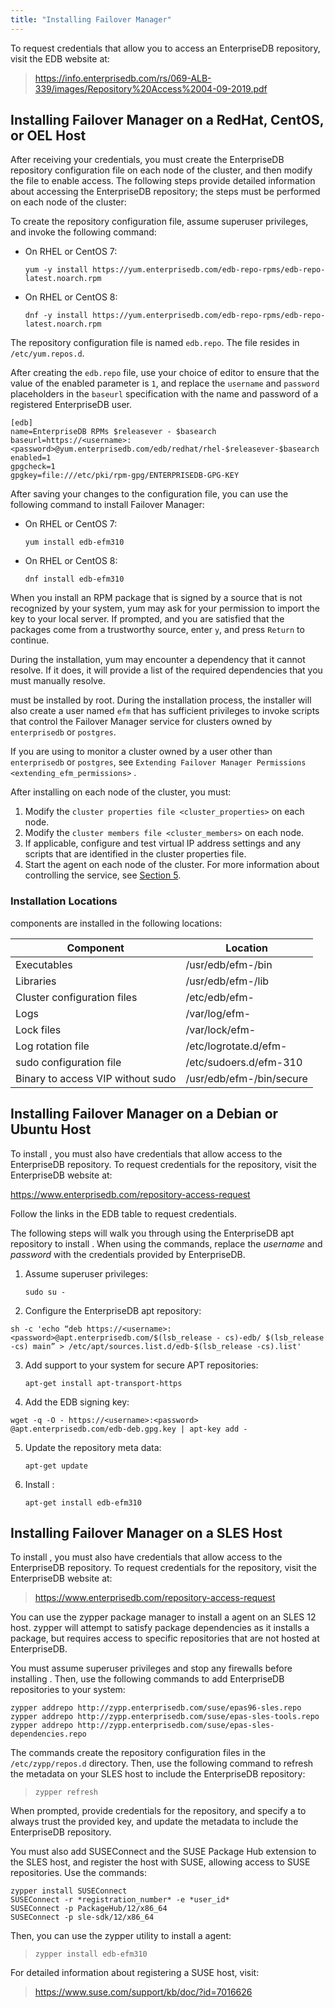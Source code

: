 ```yaml
---
title: "Installing Failover Manager"
---
```


<div id="installing_efm" class="registered_link"></div>

To request credentials that allow you to access an EnterpriseDB repository, visit the EDB website at:

> <https://info.enterprisedb.com/rs/069-ALB-339/images/Repository%20Access%2004-09-2019.pdf>

<div id="linux_installation" class="registered_link"></div>

## Installing Failover Manager on a RedHat, CentOS, or OEL Host

After receiving your credentials, you must create the EnterpriseDB repository configuration file on each node of the cluster, and then modify the file to enable access. The following steps provide detailed information about accessing the EnterpriseDB repository; the steps must be performed on each node of the cluster:

To create the repository configuration file, assume superuser privileges, and invoke the following command:

-   On RHEL or CentOS 7:

    `yum -y install https://yum.enterprisedb.com/edb-repo-rpms/edb-repo-latest.noarch.rpm`

-   On RHEL or CentOS 8:

    `dnf -y install https://yum.enterprisedb.com/edb-repo-rpms/edb-repo-latest.noarch.rpm`

The repository configuration file is named `edb.repo`. The file resides in `/etc/yum.repos.d`.

After creating the `edb.repo` file, use your choice of editor to ensure that the value of the enabled parameter is `1`, and replace the `username` and `password` placeholders in the `baseurl` specification with the name and password of a registered EnterpriseDB user.

```text
[edb]
name=EnterpriseDB RPMs $releasever - $basearch
baseurl=https://<username>:<password>@yum.enterprisedb.com/edb/redhat/rhel-$releasever-$basearch
enabled=1
gpgcheck=1
gpgkey=file:///etc/pki/rpm-gpg/ENTERPRISEDB-GPG-KEY
```

After saving your changes to the configuration file, you can use the following command to install Failover Manager:

-   On RHEL or CentOS 7:

    `yum install edb-efm310`

-   On RHEL or CentOS 8:

    `dnf install edb-efm310`

When you install an RPM package that is signed by a source that is not recognized by your system, yum may ask for your permission to import the key to your local server. If prompted, and you are satisfied that the packages come from a trustworthy source, enter `y`, and press `Return` to continue.

During the installation, yum may encounter a dependency that it cannot resolve. If it does, it will provide a list of the required dependencies that you must manually resolve.

must be installed by root. During the installation process, the installer will also create a user named `efm` that has sufficient privileges to invoke scripts that control the Failover Manager service for clusters owned by `enterprisedb` or `postgres`.

If you are using to monitor a cluster owned by a user other than `enterprisedb` or `postgres`, see `Extending Failover Manager Permissions <extending_efm_permissions>` .

After installing on each node of the cluster, you must:

1.  Modify the `cluster properties file <cluster_properties>` on each node.
2.  Modify the `cluster members file <cluster_members>` on each node.
3.  If applicable, configure and test virtual IP address settings and any scripts that are identified in the cluster properties file.
4.  Start the agent on each node of the cluster. For more information about controlling the service, see [Section 5](../08_controlling_efm_service/#controlling-the-failover-manager-service).

### Installation Locations

components are installed in the following locations:

| Component                         | Location                 |
| --------------------------------- | ------------------------ |
| Executables                       | /usr/edb/efm-/bin        |
| Libraries                         | /usr/edb/efm-/lib        |
| Cluster configuration files       | /etc/edb/efm-            |
| Logs                              | /var/log/efm-            |
| Lock files                        | /var/lock/efm-           |
| Log rotation file                 | /etc/logrotate.d/efm-    |
| sudo configuration file           | /etc/sudoers.d/efm-310   |
| Binary to access VIP without sudo | /usr/edb/efm-/bin/secure |

<div id="installing_debian_ubuntu" class="registered_link"></div>

## Installing Failover Manager on a Debian or Ubuntu Host

To install , you must also have credentials that allow access to the EnterpriseDB repository. To request credentials for the repository, visit the EnterpriseDB website at:

<https://www.enterprisedb.com/repository-access-request>

Follow the links in the EDB table to request credentials.

The following steps will walk you through using the EnterpriseDB apt repository to install . When using the commands, replace the *username* and *password* with the credentials provided by EnterpriseDB.

1.  Assume superuser privileges:

    `sudo su -`

2.  Configure the EnterpriseDB apt repository:

<!-- end list -->

```text
sh -c 'echo “deb https://<username>:<password>@apt.enterprisedb.com/$(lsb_release - cs)-edb/ $(lsb_release -cs) main” > /etc/apt/sources.list.d/edb-$(lsb_release -cs).list'
```

3.  Add support to your system for secure APT repositories:

    `apt-get install apt-transport-https`

4.  Add the EDB signing key:

<!-- end list -->

```text
wget -q -O - https://<username>:<password>
@apt.enterprisedb.com/edb-deb.gpg.key | apt-key add -
```

5.  Update the repository meta data:

    `apt-get update`

6.  Install :

    `apt-get install edb-efm310`

<div id="sles_installation" class="registered_link"></div>

## Installing Failover Manager on a SLES Host

To install , you must also have credentials that allow access to the EnterpriseDB repository. To request credentials for the repository, visit the EnterpriseDB website at:

> <https://www.enterprisedb.com/repository-access-request>

You can use the zypper package manager to install a agent on an SLES 12 host. zypper will attempt to satisfy package dependencies as it installs a package, but requires access to specific repositories that are not hosted at EnterpriseDB.

You must assume superuser privileges and stop any firewalls before installing . Then, use the following commands to add EnterpriseDB repositories to your system:

```text
zypper addrepo http://zypp.enterprisedb.com/suse/epas96-sles.repo
zypper addrepo http://zypp.enterprisedb.com/suse/epas-sles-tools.repo
zypper addrepo http://zypp.enterprisedb.com/suse/epas-sles-dependencies.repo
```

The commands create the repository configuration files in the `/etc/zypp/repos.d` directory. Then, use the following command to refresh the metadata on your SLES host to include the EnterpriseDB repository:

> `zypper refresh`

When prompted, provide credentials for the repository, and specify a to always trust the provided key, and update the metadata to include the EnterpriseDB repository.

You must also add SUSEConnect and the SUSE Package Hub extension to the SLES host, and register the host with SUSE, allowing access to SUSE repositories. Use the commands:

```text
zypper install SUSEConnect
SUSEConnect -r *registration_number* -e *user_id*
SUSEConnect -p PackageHub/12/x86_64
SUSEConnect -p sle-sdk/12/x86_64
```

Then, you can use the zypper utility to install a agent:

> `zypper install edb-efm310`

For detailed information about registering a SUSE host, visit:

> <https://www.suse.com/support/kb/doc/?id=7016626>
